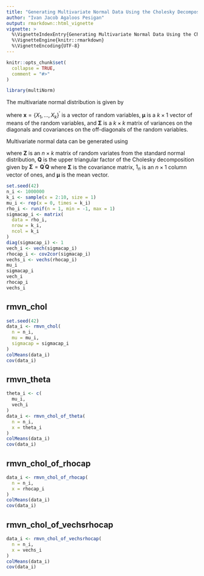 ```yaml
---
title: "Generating Multivariate Normal Data Using the Cholesky Decomposition"
author: "Ivan Jacob Agaloos Pesigan"
output: rmarkdown::html_vignette
vignette: >
  %\VignetteIndexEntry{Generating Multivariate Normal Data Using the Cholesky Decomposition}
  %\VignetteEngine{knitr::rmarkdown}
  %\VignetteEncoding{UTF-8}
---
```


```r
knitr::opts_chunk$set(
  collapse = TRUE,
  comment = "#>"
)
```

```r
library(multiNorm)
```

The multivariate normal distribution is given by

\begin{equation}
    \mathbf{x}
    \sim
    \mathcal{N}_{k}
    \left(
      \boldsymbol{\mu},
      \boldsymbol{\Sigma}
    \right)
    \label{eq:multiNorm-mvn}
\end{equation}

\noindent where
$\mathbf{x} = \left\{ X_1, \dots, X_k \right\}^{\prime}$
is a vector of random variables,
$\boldsymbol{\mu}$ is a $k \times 1$
vector of means of the random variables,
and
$\boldsymbol{\Sigma}$ is a $k \times k$
matrix of variances on the diagonals
and covariances on the off-diagonals
of the random variables.

Multivariate normal data can be generated
using

\begin{equation}
    \mathbf{Z}
    \mathbf{Q}
    +
    1_n
    \boldsymbol{\mu}
    \label{eq:multiNorm-rmvn-chol}
\end{equation}

\noindent where
$\mathbf{Z}$
is an
$n \times k$ matrix of random variates
from the standard normal distribution,
$\mathbf{Q}$
is the upper triangular factor
of the Cholesky decomposition
given by
$\boldsymbol{\Sigma} = \mathbf{Q}^{\prime} \mathbf{Q}$
where $\boldsymbol{\Sigma}$ is the covariance matrix,
$1_n$ is an $n \times 1$ column vector of ones,
and $\boldsymbol{\mu}$ is the mean vector.

```r
set.seed(42)
n_i <- 1000000
k_i <- sample(x = 2:10, size = 1)
mu_i <- rep(x = 0, times = k_i)
rho_i <- runif(n = 1, min = -1, max = 1)
sigmacap_i <- matrix(
  data = rho_i,
  nrow = k_i,
  ncol = k_i
)
diag(sigmacap_i) <- 1
vech_i <- vech(sigmacap_i)
rhocap_i <- cov2cor(sigmacap_i)
vechs_i <- vechs(rhocap_i)
mu_i
sigmacap_i
vech_i
rhocap_i
vechs_i
```

## rmvn\_chol

```r
set.seed(42)
data_i <- rmvn_chol(
  n = n_i,
  mu = mu_i,
  sigmacap = sigmacap_i
)
colMeans(data_i)
cov(data_i)
```

## rmvn\_theta

```r
theta_i <- c(
  mu_i,
  vech_i
)
data_i <- rmvn_chol_of_theta(
  n = n_i,
  x = theta_i
)
colMeans(data_i)
cov(data_i)
```

## rmvn\_chol\_of\_rhocap

```r
data_i <- rmvn_chol_of_rhocap(
  n = n_i,
  x = rhocap_i
)
colMeans(data_i)
cov(data_i)
```

## rmvn\_chol\_of\_vechsrhocap

```r
data_i <- rmvn_chol_of_vechsrhocap(
  n = n_i,
  x = vechs_i
)
colMeans(data_i)
cov(data_i)
```
